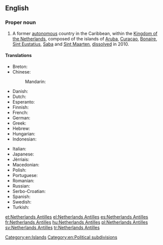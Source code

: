 ==English==
{{wikipedia}}

===Proper noun===
{{en-proper noun|head=[[Netherlands]] [[Antilles]]}}

# A former [[autonomous]] country in the Caribbean, within the [[Kingdom of the Netherlands]], composed of the islands of [[Aruba]], [[Curaçao]], [[Bonaire]], [[Sint Eustatius]], [[Saba]] and [[Sint Maarten]], [[dissolve]]d in 2010.

====Translations====
{{trans-top|former autonomous territory}}
* Breton: {{t|br|Antilhez nederlandat}}
* Chinese:
*: Mandarin: {{t|cmn|荷属安的列斯}}
* Danish: {{t|da|Nederlandske Antiller|p}}
* Dutch: {{t+|nl|Nederlandse Antillen|p}}
* Esperanto: {{t|eo|Nederlandaj Antiloj}}
* Finnish: {{t|fi|Alankomaiden Antillit}}
* French: {{t+|fr|Antilles néerlandaises|p}}
* German: {{t+|de|Niederländische Antillen|p}}
* Greek: {{t+|el|Ολλανδικές Αντίλλες|f-p}}
* Hebrew: {{t|he|האנטילים ההולנדיים|tr=ha-Antilim ha-Holandiyim|sc=Hebr}}
* Hungarian: {{t+|hu|Holland Antillák}}
* Indonesian: {{t|id|Antilles Belanda}}
{{trans-mid}}
* Italian: {{t|it|Antille olandesi|p}}
* Japanese: {{t|ja|オランダ領アンティル|tr=oranda-ryō antiru|sc=Jpan}}
* Jèrriais: {{t|roa-jer|Antilles des Pays Bas|f-p}}
* Macedonian: {{t|mk|Холандски Антили|p|tr=Hólandski Antíli}}
* Polish: {{t+|pl|Antyle Holenderskie}}
* Portuguese: {{t+|pt|Antilhas Neerlandesas|p}}
* Romanian: {{t|ro|Antilele Olandeze|f-p}}
* Russian: {{t|ru|Антильские острова|tr=Antiljskie ostrova|sc=Cyrl}}
* Serbo-Croatian: {{t|sh|Nizozemski Antili|m-p}}
* Spanish: {{t+|es|Antillas Neerlandesas|p}}
* Swedish: {{t+|sv|Nederländska Antillerna|p}}
* Turkish: {{t+|tr|Hollanda Antilleri}}
{{trans-bottom}}

[[Category:en:Islands]]
[[Category:en:Political subdivisions]]

[[et:Netherlands Antilles]]
[[el:Netherlands Antilles]]
[[es:Netherlands Antilles]]
[[fr:Netherlands Antilles]]
[[hu:Netherlands Antilles]]
[[pl:Netherlands Antilles]]
[[sv:Netherlands Antilles]]
[[tr:Netherlands Antilles]]